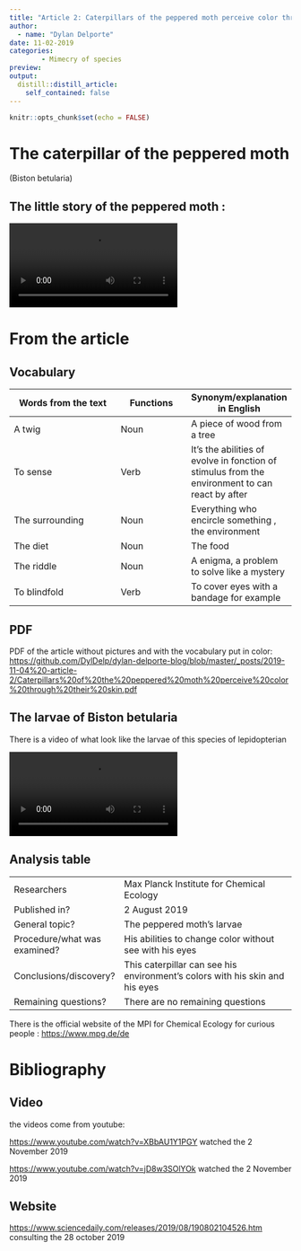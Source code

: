 ```yaml
---
title: "Article 2: Caterpillars of the peppered moth perceive color through their skin"  
author: 
  - name: "Dylan Delporte"
date: 11-02-2019
categories:
        - Mimecry of species
preview: 
output:
  distill::distill_article:
    self_contained: false
---
```


```r
knitr::opts_chunk$set(echo = FALSE)
```

# The caterpillar of the peppered moth 
(Biston betularia)

## The little story of the peppered moth :

![](image/Story_peppered_moth.MP4)

# From the article


## Vocabulary 

| Words from the text | Functions   |  Synonym/explanation in English |
| ------------------- | ------------|------------- |
| A twig  |  Noun | A piece of wood from a tree |
| To sense | Verb | It's the abilities of evolve in fonction of stimulus from the environment to can react by after |
| The surrounding | Noun  | Everything who encircle something , the environment |
| The diet | Noun | The food |
| The riddle | Noun | A enigma, a problem to solve like a mystery |
| To blindfold | Verb | To cover eyes with a bandage for example |


## PDF

PDF of the article without pictures and with the vocabulary put in color:
<https://github.com/DylDelp/dylan-delporte-blog/blob/master/_posts/2019-11-04%20-article-2/Caterpillars%20of%20the%20peppered%20moth%20perceive%20color%20through%20their%20skin.pdf>

## The larvae of Biston betularia

There is a video of what look like the larvae of this species of lepidopterian

![](image/peppered_moth.MP4)

## Analysis table 

|                              |                                                                     |
| ---------------------------- | ------------------------------------------------------------------- |
| Researchers                  | Max Planck Institute for Chemical Ecology |
| Published in?                | 2 August 2019  |
| General topic?               | The peppered moth's larvae |
| Procedure/what was examined? |  His abilities to change color without see with his eyes |
| Conclusions/discovery?       | This caterpillar can see his environment's colors with his skin and his eyes |
| Remaining questions?         | There are no remaining questions |

There is the official website of the MPI for Chemical Ecology for curious people  : <https://www.mpg.de/de>




# Bibliography
## Video 

the videos come from youtube: 

<https://www.youtube.com/watch?v=XBbAU1Y1PGY>  watched the 2 November 2019

<https://www.youtube.com/watch?v=jD8w3SOlYOk>  watched the 2 November 2019

## Website

<https://www.sciencedaily.com/releases/2019/08/190802104526.htm>
consulting the 28 october 2019



